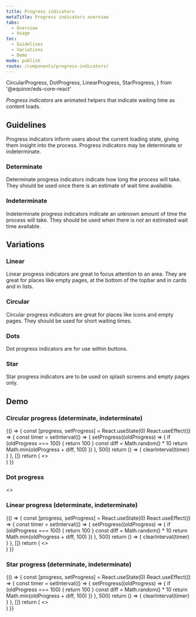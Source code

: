 ```yaml
---
title: Progress indicators
metaTitle: Progress indicators overview
tabs:
  - Overview
  - Usage
toc:
  - Guidelines
  - Variations
  - Demo
mode: publish
route: /components/progress-indicators/
---
```


  CircularProgress,
  DotProgress,
  LinearProgress,
  StarProgress,
} from '@equinor/eds-core-react'

_Progress indicators_ are animated helpers that indicate waiting time as content loads.

<!--One to two sentences as an introduction to the component-->

## Guidelines

<!--List how to use it, sizes, widths, grid interactions, color allowances -->

Progress indicators inform users about the current loading state, giving them insight into the process. Progress indicators may be determinate or indeterminate.

### Determinate

Determinate progress indicators indicate how long the process will take. They should be used once there is an estimate of wait time available.

### Indeterminate

Indeterminate progress indicators indicate an unknown amount of time the process will take. They should be used when there is _not_ an estimated wait time available.

## Variations

<!--One ### heading per frame in Figma, explaining each component in that frame. One 'content' section per variation if needed -->

### Linear

Linear progress indicators are great to focus attention to an area. They are great for places like empty pages, at the bottom of the topbar and in cards and in lists.

<FigmaImage
  url="https://www.figma.com/file/0bGXR2sCwMVSDNyyzu5BXrO5/UI%E2%80%94User-Interface?node-id=17622%3A3"
  alt="Figma design of linear progress indicator"
/>

### Circular

Circular progress indicators are great for places like icons and empty pages. They should be used for short waiting times.

<FigmaImage
  url="https://www.figma.com/file/0bGXR2sCwMVSDNyyzu5BXrO5/UI%E2%80%94User-Interface?node-id=17622%3A3"
  alt="Figma design of circular progress indicators"
/>

### Dots

Dot progress indicators are for use within buttons.

<FigmaImage
  url="https://www.figma.com/file/0bGXR2sCwMVSDNyyzu5BXrO5/UI%E2%80%94User-Interface?node-id=17622%3A3"
  alt="Figma design of dotted progress indicators"
/>

### Star

Star progress indicators are to be used on splash screens and empty pages only.

<FigmaImage
  url="https://www.figma.com/file/0bGXR2sCwMVSDNyyzu5BXrO5/UI%E2%80%94User-Interface?node-id=17622%3A3"
  alt="Figma design of equinor star progress indicators"
/>

## Demo

### Circular progress (determinate, indeterminate)

<Playground>
  {() => {
    const [progress, setProgress] = React.useState(0)
    React.useEffect(() => {
      const timer = setInterval(() => {
        setProgress((oldProgress) => {
          if (oldProgress === 100) {
            return 100
          }
          const diff = Math.random() * 10
          return Math.min(oldProgress + diff, 100)
        })
      }, 500)
      return () => {
        clearInterval(timer)
      }
    }, [])
    return (
      <>
        <CircularProgress variant="determinate" value={progress} />
        <br />
        <CircularProgress />
      </>
    )
  }}
</Playground>

### Dot progress

<Playground>
  <>
    <div style={{ backgroundColor: '#DCDCDC', padding: '1rem' }}>
      <DotProgress />
    </div>
    <div style={{ padding: '1rem' }}>
      <DotProgress variant="green" />
    </div>
  </>
</Playground>

### Linear progress (determinate, indeterminate)

<Playground>
  {() => {
    const [progress, setProgress] = React.useState(0)
    React.useEffect(() => {
      const timer = setInterval(() => {
        setProgress((oldProgress) => {
          if (oldProgress === 100) {
            return 100
          }
          const diff = Math.random() * 10
          return Math.min(oldProgress + diff, 100)
        })
      }, 500)
      return () => {
        clearInterval(timer)
      }
    }, [])
    return (
      <>
        <LinearProgress variant="determinate" value={progress} />
        <br />
        <LinearProgress />
      </>
    )
  }}
</Playground>

### Star progress (determinate, indeterminate)

<Playground>
  {() => {
    const [progress, setProgress] = React.useState(0)
    React.useEffect(() => {
      const timer = setInterval(() => {
        setProgress((oldProgress) => {
          if (oldProgress === 100) {
            return 100
          }
          const diff = Math.random() * 10
          return Math.min(oldProgress + diff, 100)
        })
      }, 500)
      return () => {
        clearInterval(timer)
      }
    }, [])
    return (
      <>
        <StarProgress variant="determinate" value={progress} />
        <br />
        <StarProgress />
      </>
    )
  }}
</Playground>
